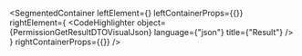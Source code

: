 
<SegmentedContainer
  leftElement={<PermissionGetResultDTODesc />}
  leftContainerProps={{}}
  rightElement={
    <CodeHighlighter
      object={PermissionGetResultDTOVisualJson}
      language={"json"}
      title={"Result"}
    />
  }
  rightContainerProps={{}}
/>
